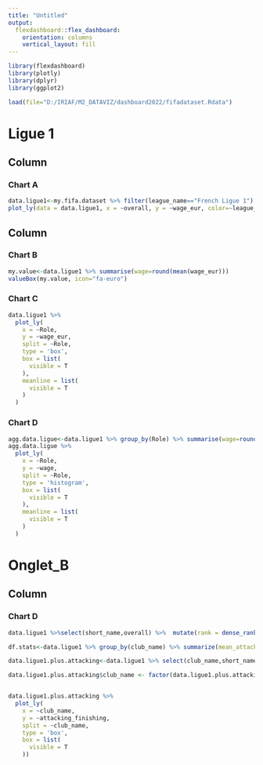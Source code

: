 ---
title: "Untitled"
output: 
  flexdashboard::flex_dashboard:
    orientation: columns
    vertical_layout: fill
---

```{r setup, include=FALSE}
library(flexdashboard)
library(plotly)
library(dplyr)
library(ggplot2)

load(file="D:/IRIAF/M2_DATAVIZ/dashboard2022/fifadataset.Rdata")
```

Ligue 1
=======================================================================

Column {data-width=800}
-----------------------------------------------------------------------

### Chart A

```{r}
data.ligue1<-my.fifa.dataset %>% filter(league_name=="French Ligue 1")
plot_ly(data = data.ligue1, x = ~overall, y = ~wage_eur, color=~league_name, text = ~paste("Player: ", short_name))
```

Column {data-width=200}
-----------------------------------------------------------------------

### Chart B

```{r}
my.value<-data.ligue1 %>% summarise(wage=round(mean(wage_eur)))
valueBox(my.value, icon="fa-euro")
```

### Chart C

```{r}
data.ligue1 %>%
  plot_ly(
    x = ~Role,
    y = ~wage_eur,
    split = ~Role,
    type = 'box',
    box = list(
      visible = T
    ),
    meanline = list(
      visible = T
    )
  ) 
```


### Chart D

```{r}
agg.data.ligue<-data.ligue1 %>% group_by(Role) %>% summarise(wage=round(mean(wage_eur)))
agg.data.ligue %>%
  plot_ly(
    x = ~Role,
    y = ~wage,
    split = ~Role,
    type = 'histogram',
    box = list(
      visible = T
    ),
    meanline = list(
      visible = T
    )
  ) 
```

Onglet_B
=======================================================================


Column {data-width=100}
-----------------------------------------------------------------------

### Chart D

```{r}
data.ligue1 %>%select(short_name,overall) %>%  mutate(rank = dense_rank(desc(overall))) %>% filter(rank<=5)
```

```{r boxpotL1}

df.stats<-data.ligue1 %>% group_by(club_name) %>% summarize(mean_attack=median(attacking_finishing))

data.ligue1.plus.attacking<-data.ligue1 %>% select(club_name,short_name,attacking_finishing) %>% inner_join(df.stats,by="club_name")

data.ligue1.plus.attacking$club_name <- factor(data.ligue1.plus.attacking$club_name, levels = unique(df.stats$club_name)[order(df.stats$mean_attack, decreasing = TRUE)])


data.ligue1.plus.attacking %>%
  plot_ly(
    x = ~club_name,
    y = ~attacking_finishing,
    split = ~club_name,
    type = 'box',
    box = list(
      visible = T
    ))


```

